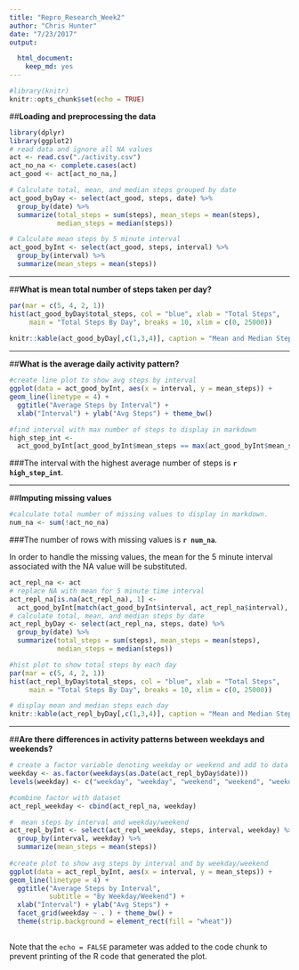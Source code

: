 ```yaml
---
title: "Repro_Research_Week2"
author: "Chris Hunter"
date: "7/23/2017"
output:

  html_document: 
    keep_md: yes
---
```


```r
#library(knitr)
knitr::opts_chunk$set(echo = TRUE)
```
  
##**Loading and preprocessing the data**
  
```r
library(dplyr)
library(ggplot2)
# read data and ignore all NA values
act <- read.csv("./activity.csv")
act_no_na <- complete.cases(act)
act_good <- act[act_no_na,]

# Calculate total, mean, and median steps grouped by date
act_good_byDay <- select(act_good, steps, date) %>%
  group_by(date) %>%
  summarize(total_steps = sum(steps), mean_steps = mean(steps), 
            median_steps = median(steps))

# Calculate mean steps by 5 minute interval
act_good_byInt <- select(act_good, steps, interval) %>%
  group_by(interval) %>%
  summarize(mean_steps = mean(steps))
```
  
--------
        
##**What is mean total number of steps taken per day?**  
  
```r

par(mar = c(5, 4, 2, 1))
hist(act_good_byDay$total_steps, col = "blue", xlab = "Total Steps", 
     main = "Total Steps By Day", breaks = 10, xlim = c(0, 25000))
  
knitr::kable(act_good_byDay[,c(1,3,4)], caption = "Mean and Median Steps Per Day")
```
  
-------    
        
##**What is the average daily activity pattern?**  
  
```r
#create line plot to show avg steps by interval
ggplot(data = act_good_byInt, aes(x = interval, y = mean_steps)) +
geom_line(linetype = 4) + 
  ggtitle("Average Steps by Interval") +
  xlab("Interval") + ylab("Avg Steps") + theme_bw()

#find interval with max number of steps to display in markdown
high_step_int <- 
  act_good_byInt[act_good_byInt$mean_steps == max(act_good_byInt$mean_steps), 1]
```
    
###The interval with the highest average number of steps is **`r high_step_int`**.
         
--------       
           
##**Imputing missing values**
  
```r
#calculate total number of missing values to display in markdown.
num_na <- sum(!act_no_na)
```
  
###The number of rows with missing values is **`r num_na`**.
      
In order to handle the missing values, the mean for the 5 minute interval associated with the NA value will be substituted.

```r
act_repl_na <- act 
# replace NA with mean for 5 minute time interval
act_repl_na[is.na(act_repl_na), 1] <- 
  act_good_byInt[match(act_good_byInt$interval, act_repl_na$interval), 2]
# calculate total, mean, and median steps by date
act_repl_byDay <- select(act_repl_na, steps, date) %>%
  group_by(date) %>%
  summarize(total_steps = sum(steps), mean_steps = mean(steps), 
            median_steps = median(steps))

#hist plot to show total steps by each day
par(mar = c(5, 4, 2, 1))
hist(act_repl_byDay$total_steps, col = "blue", xlab = "Total Steps", 
     main = "Total Steps By Day", breaks = 10, xlim = c(0, 25000))

# display mean and median steps each day
knitr::kable(act_repl_byDay[,c(1,3,4)], caption = "Mean and Median Steps Per Day")

```
  
-----   
      
##**Are there differences in activity patterns between weekdays and weekends?**
```r
# create a factor variable denoting weekday or weekend and add to data set
weekday <- as.factor(weekdays(as.Date(act_repl_byDay$date)))
levels(weekday) <- c("weekday", "weekday", "weekend", "weekend", "weekday", "weekday", "weekday")

#combine factor with dataset
act_repl_weekday <- cbind(act_repl_na, weekday)

#  mean steps by interval and weekday/weekend
act_repl_byInt <- select(act_repl_weekday, steps, interval, weekday) %>%
  group_by(interval, weekday) %>%
  summarize(mean_steps = mean(steps))
 
#create plot to show avg steps by interval and by weekday/weekend
ggplot(data = act_repl_byInt, aes(x = interval, y = mean_steps)) +
geom_line(linetype = 4) + 
  ggtitle("Average Steps by Interval", 
          subtitle = "By Weekday/Weekend") +
  xlab("Interval") + ylab("Avg Steps") +
  facet_grid(weekday ~ . ) + theme_bw() +
  theme(strip.background = element_rect(fill = "wheat"))
        
```

Note that the `echo = FALSE` parameter was added to the code chunk to prevent printing of the R code that generated the plot.

